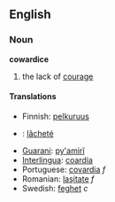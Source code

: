 ==English==
===Noun===
'''cowardice'''

# the lack of [[courage]]


====Translations====
*Finnish: [[pelkuruus]]
* {{fr}}: [[lâcheté]]
*[[Guarani]]: [[py'amirĩ]]
*[[Interlingua]]: [[coardia]]
*Portuguese: [[covardia]] ''f''
*Romanian: [[laşitate]] ''f''
*Swedish: [[feghet]] ''c''